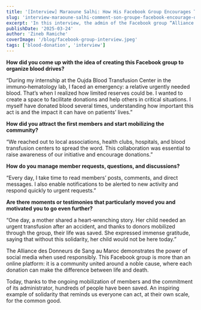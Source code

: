 ```yaml
---
title: '[Interview] Maraoune Salhi: How His Facebook Group Encourages Thousands of Moroccans to Donate Blood'
slug: 'interview-maraoune-salhi-comment-son-groupe-facebook-encourage-des-milliers-de-marocains-a-faire-un-don-de-sang'
excerpt: 'In this interview, the admin of the Facebook group “Alliance des Donneurs de Sang au Maroc” shares the inspiring story of this initiative launched in 2020, which has helped save many lives and shows the positive impact of social media on solidarity causes.'
publishDate: '2025-03-24'
author: 'Zineb Ramiche'
coverImage: '/blog/facebook-group-interview.jpeg'
tags: ['blood-donation', 'interview']
---
```


**How did you come up with the idea of creating this Facebook group to organize blood drives?**

“During my internship at the Oujda Blood Transfusion Center in the immuno‑hematology lab, I faced an emergency: a relative urgently needed blood. That’s when I realized how limited reserves could be. I wanted to create a space to facilitate donations and help others in critical situations. I myself have donated blood several times, understanding how important this act is and the impact it can have on patients’ lives.”

**How did you attract the first members and start mobilizing the community?**

“We reached out to local associations, health clubs, hospitals, and blood transfusion centers to spread the word. This collaboration was essential to raise awareness of our initiative and encourage donations.”

**How do you manage member requests, questions, and discussions?**

“Every day, I take time to read members’ posts, comments, and direct messages. I also enable notifications to be alerted to new activity and respond quickly to urgent requests.”

**Are there moments or testimonies that particularly moved you and motivated you to go even further?**

“One day, a mother shared a heart‑wrenching story. Her child needed an urgent transfusion after an accident, and thanks to donors mobilized through the group, their life was saved. She expressed immense gratitude, saying that without this solidarity, her child would not be here today.”

The Alliance des Donneurs de Sang au Maroc demonstrates the power of social media when used responsibly. This Facebook group is more than an online platform: it is a community united around a noble cause, where each donation can make the difference between life and death.

Today, thanks to the ongoing mobilization of members and the commitment of its administrator, hundreds of people have been saved. An inspiring example of solidarity that reminds us everyone can act, at their own scale, for the common good.


